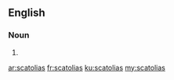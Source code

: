 ==English==

===Noun===
{{head|en}}

# {{plural of|scatolia}}

[[ar:scatolias]]
[[fr:scatolias]]
[[ku:scatolias]]
[[my:scatolias]]